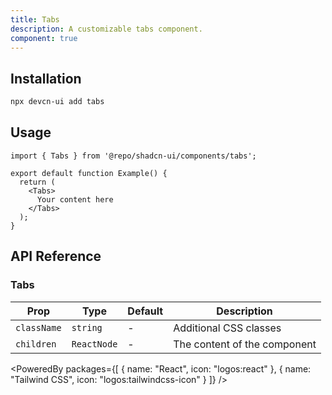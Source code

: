 ```yaml
---
title: Tabs
description: A customizable tabs component.
component: true
---
```


<ComponentPreview name="tabs" />

## Installation

```bash
npx devcn-ui add tabs
```

## Usage

```tsx
import { Tabs } from '@repo/shadcn-ui/components/tabs';

export default function Example() {
  return (
    <Tabs>
      Your content here
    </Tabs>
  );
}
```

## API Reference

### Tabs

| Prop | Type | Default | Description |
| --- | --- | --- | --- |
| `className` | `string` | - | Additional CSS classes |
| `children` | `ReactNode` | - | The content of the component |

<PoweredBy packages={[
  { name: "React", icon: "logos:react" },
  { name: "Tailwind CSS", icon: "logos:tailwindcss-icon" }
]} />
